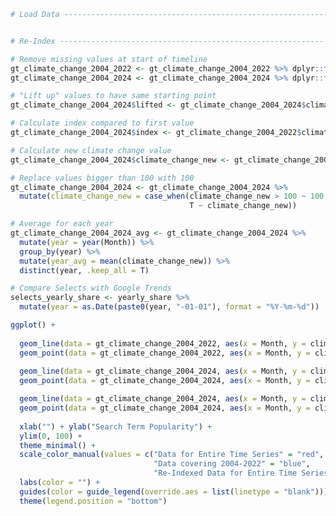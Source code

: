 
```r

# Load Data -----------------------------------------------------------


# Re-Index -----------------------------------------------------------

# Remove missing values at start of timeline
gt_climate_change_2004_2022 <- gt_climate_change_2004_2022 %>% dplyr::filter(Month > "2007-02-01")
gt_climate_change_2004_2024 <- gt_climate_change_2004_2024 %>% dplyr::filter(Month > "2007-02-01")

# "Lift up" values to have same starting point
gt_climate_change_2004_2024$lifted <- gt_climate_change_2004_2024$climate_change + (gt_climate_change_2004_2022$climate_change[1] - gt_climate_change_2004_2024$climate_change[1])

# Calculate index compared to first value
gt_climate_change_2004_2024$index <- gt_climate_change_2004_2022$climate_change[1] / gt_climate_change_2004_2024$lifted

# Calculate new climate change value
gt_climate_change_2004_2024$climate_change_new <- gt_climate_change_2004_2024$lifted / gt_climate_change_2004_2024$index

# Replace values bigger than 100 with 100
gt_climate_change_2004_2024 <- gt_climate_change_2004_2024 %>% 
  mutate(climate_change_new = case_when(climate_change_new > 100 ~ 100,
                                        T ~ climate_change_new))

# Average for each year
gt_climate_change_2004_2024_avg <- gt_climate_change_2004_2024 %>% 
  mutate(year = year(Month)) %>% 
  group_by(year) %>% 
  mutate(year_avg = mean(climate_change_new)) %>% 
  distinct(year, .keep_all = T)

# Compare Selects with Google Trends
selects_yearly_share <- yearly_share %>% 
  mutate(year = as.Date(paste0(year, "-01-01"), format = "%Y-%m-%d"))

```


```r

ggplot() +
  
  geom_line(data = gt_climate_change_2004_2022, aes(x = Month, y = climate_change, color = "Data covering 2004-2022")) +
  geom_point(data = gt_climate_change_2004_2022, aes(x = Month, y = climate_change, color = "Data covering 2004-2022"), size = 0.5) +
  
  geom_line(data = gt_climate_change_2004_2024, aes(x = Month, y = climate_change_new, color = "Re-Indexed Data for Entire Time Series")) +
  geom_point(data = gt_climate_change_2004_2024, aes(x = Month, y = climate_change_new, color = "Re-Indexed Data for Entire Time Series"), size = 0.5) +

  geom_line(data = gt_climate_change_2004_2024, aes(x = Month, y = climate_change, color = "Data for Entire Time Series")) +
  geom_point(data = gt_climate_change_2004_2024, aes(x = Month, y = climate_change, color = "Data for Entire Time Series"), size = 0.5) +
  
  xlab("") + ylab("Search Term Popularity") + 
  ylim(0, 100) +
  theme_minimal() +
  scale_color_manual(values = c("Data for Entire Time Series" = "red",
                                "Data covering 2004-2022" = "blue",
                                "Re-Indexed Data for Entire Time Series" = "green")) +
  labs(color = "") +
  guides(color = guide_legend(override.aes = list(linetype = "blank"))) +
  theme(legend.position = "bottom")

```
